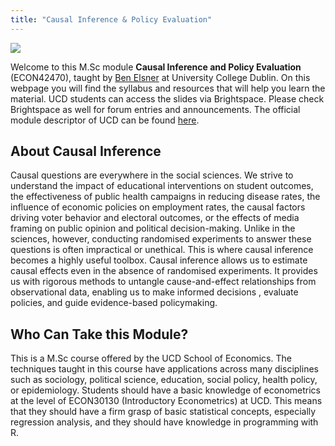 ```yaml
---
title: "Causal Inference & Policy Evaluation"
---
```


![](images/collage.png){fig-align="center"}

Welcome to this M.Sc module **Causal Inference and Policy Evaluation** (ECON42470), taught by [Ben Elsner](https://www.benjaminelsner.com) at University College Dublin. On this webpage you will find the syllabus and resources that will help you learn the material. UCD students can access the slides via Brightspace. Please check Brightspace as well for forum entries and announcements. The official module descriptor of UCD can be found [here](https://hub.ucd.ie/usis/!W_HU_MENU.P_PUBLISH?p_tag=MODULE&MODULE=ECON42720).

## About Causal Inference

Causal questions are everywhere in the social sciences. We strive to understand the impact of educational interventions on student outcomes, the effectiveness of public health campaigns in reducing disease rates, the influence of economic policies on employment rates, the causal factors driving voter behavior and electoral outcomes, or the effects of media framing on public opinion and political decision-making. Unlike in the sciences, however, conducting randomised experiments to answer these questions is often impractical or unethical. This is where causal inference becomes a highly useful toolbox. Causal inference allows us to estimate causal effects even in the absence of randomised experiments. It provides us with rigorous methods to untangle cause-and-effect relationships from observational data, enabling us to make informed decisions , evaluate policies, and guide evidence-based policymaking.

## Who Can Take this Module?

This is a M.Sc course offered by the UCD School of Economics. The techniques taught in this course have applications across many disciplines such as sociology, political science, education, social policy, health policy, or epidemiology. Students should have a basic knowledge of econometrics at the level of ECON30130 (Introductory Econometrics) at UCD. This means that they should have a firm grasp of basic statistical concepts, especially regression analysis, and they should have knowledge in programming with R.
